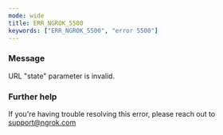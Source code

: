 ```yaml
---
mode: wide
title: ERR_NGROK_5500
keywords: ["ERR_NGROK_5500", "error 5500"]
---
```



### Message

URL "state" parameter is invalid.

<ErrorDetails />

### Further help

If you're having trouble resolving this error, please reach out to [support@ngrok.com](mailto:support@ngrok.com?subject=Help%20with%20ERR_NGROK_5500)
